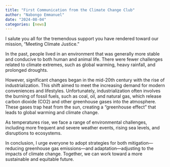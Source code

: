 ```yaml
---
title: "First Communication from the Climate Change Club"
author: "Nabongo Emmanuel"
date: "2024-08-04"
categories: [news]
---
```




I salute you all for the tremendous support you have rendered toward our mission, "Meeting Climate Justice."

In the past, people lived in an environment that was generally more stable and conducive to both human and animal life. There were fewer challenges related to climate extremes, such as global warming, heavy rainfall, and prolonged droughts.

However, significant changes began in the mid-20th century with the rise of industrialization. This shift aimed to meet the increasing demand for modern conveniences and lifestyles. Unfortunately, industrialization often involves the burning of fossil fuels, such as coal, oil, and natural gas, which release carbon dioxide (CO2) and other greenhouse gases into the atmosphere. These gases trap heat from the sun, creating a "greenhouse effect" that leads to global warming and climate change.

As temperatures rise, we face a range of environmental challenges, including more frequent and severe weather events, rising sea levels, and disruptions to ecosystems.

In conclusion, I urge everyone to adopt strategies for both mitigation—reducing greenhouse gas emissions—and adaptation—adjusting to the impacts of climate change. Together, we can work toward a more sustainable and equitable future.

